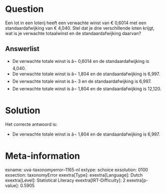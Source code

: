 Question
========

Een lot in een loterij heeft een verwachte winst van € 0,6014 met een
standaardafwijking van € 4,040. Stel dat je drie verschillende loten
krijgt, wat is je verwachte totaalwinst en de standaardafwijking
daarvan?\

Answerlist
----------

* De verwachte totale winst is â¬ 0,6014 en de standaardafwijking is 4,040.
* De verwachte totale winst is â¬ 1,804 en de standaardafwijking is 6,997.
* De verwachte totale winst is â¬ 3 en de standaardafwijking is 6,997.
* De verwachte totale winst is â¬ 1,804 en de standaardafwijking is 12,120.

Solution
========

Het correcte antwoord is: 

* De verwachte totale winst is â¬ 1,804 en de standaardafwijking is 6,997.

Meta-information
================
exname: uva-taxonomyerror--1165-nl
extype: schoice
exsolution: 0100
exsection: taxonomyError 
exextra[Type]: 
exextra[Language]: Dutch
exextra[Level]: Statistical Literacy
exextra[IRT-Difficulty]: 2
exextra[p-value]: 0.5905
